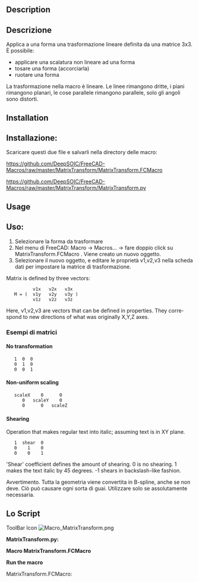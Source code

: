 <languages/>

<div class="mw-translate-fuzzy">
{{Macro/it
|Name=MatrixTransform
|Icon=Macro_MatrixTransform.png
|Translate=Trasformazioni
|Description=Trasforma una forma utilizzando una matrice 3x3 (parametrica).<br/> {{ColoredText|#ff0000|#ffff00|Questa macro è composta da 2 macro: '''MatrixTransform.FCMacro''' (launcher) e '''MatrixTransform.py''' (executor).}} <br/> Il '''.FCMacro''' è installato con AddonManager, è necessario installare manualmente la macro '''.py'''. <br/> Collegamento di queste due macro: <br/> [https://github.com/DeepSOIC/FreeCAD-Macros/raw/master/MatrixTransform/MatrixTransform.FCMacro MatrixTransform.FCMacro] (launcher) <br/> [https://github.com/DeepSOIC/FreeCAD-Macros/raw/master/MatrixTransform/MatrixTransform.py MatrixTransform.py] (esecutore)
|Author=DeepSOIC
|Version=1.1
|Date=2024-12-09
|FCVersion=All
|Download=[https://www.freecadweb.org/wiki/images/d/db/Macro_MatrixTransform.png ToolBar Icon]
}}
</div>

<div lang="en" dir="ltr" class="mw-content-ltr">
==Description==
</div>

<div class="mw-translate-fuzzy">
==Descrizione==
Applica a una forma una trasformazione lineare definita da una matrice 3x3. È possibile:
* applicare una scalatura non lineare ad una forma
* tosare una forma (accorciarla)
* ruotare una forma
</div>

La trasformazione nella macro è lineare. Le linee rimangono dritte, i piani rimangono planari, le cose parallele rimangono parallele, solo gli angoli sono distorti.

{{Codeextralink|https://raw.githubusercontent.com/DeepSOIC/FreeCAD-Macros/master/MatrixTransform/MatrixTransform.FCMacro}}

<div lang="en" dir="ltr" class="mw-content-ltr">
==Installation==
</div>

<div class="mw-translate-fuzzy">
==Installazione: ==
Scaricare questi due file e salvarli nella directory delle macro:
</div>

https://github.com/DeepSOIC/FreeCAD-Macros/raw/master/MatrixTransform/MatrixTransform.FCMacro

https://github.com/DeepSOIC/FreeCAD-Macros/raw/master/MatrixTransform/MatrixTransform.py

<div lang="en" dir="ltr" class="mw-content-ltr">
==Usage==
</div>

<div class="mw-translate-fuzzy">
==Uso:==
# Selezionare la forma da trasformare
# Nel menu di FreeCAD: Macro -> Macros... -> fare doppio click su MatrixTransform.FCMacro . Viene creato un nuovo oggetto.
# Selezionare il nuovo oggetto, e editare le proprietà v1,v2,v3 nella scheda dati per impostare la matrice di trasformazione.
</div>

<div lang="en" dir="ltr" class="mw-content-ltr">
Matrix is defined by three vectors:
</div>

           v1x   v2x   v3x
    M = (  v1y   v2y   v3y )
           v1z   v2z   v3z

<div lang="en" dir="ltr" class="mw-content-ltr">
Here, v1,v2,v3 are vectors that can be defined in properties. They correspond to new directions of what was originally X,Y,Z axes.
</div>

<span id="Example_matrices"></span>
<div class="mw-translate-fuzzy">
===Esempi di matrici===
</div>

<div lang="en" dir="ltr" class="mw-content-ltr">
====No transformation====
</div>

    1  0  0
    0  1  0
    0  0  1

<div lang="en" dir="ltr" class="mw-content-ltr">
====Non-uniform scaling====
</div>

    scaleX    0      0
       0   scaleY    0
       0      0   scaleZ

<div lang="en" dir="ltr" class="mw-content-ltr">
====Shearing====
</div>

<div lang="en" dir="ltr" class="mw-content-ltr">
Operation that makes regular text into italic; assuming text is in XY plane.
</div>

    1  shear  0
    0    1    0
    0    0    1

<div lang="en" dir="ltr" class="mw-content-ltr">
'Shear' coefficient defines the amount of shearing. 0 is no shearing. 1 makes the text italic by 45 degrees. -1 shears in backslash-like fashion.
</div>

<div class="mw-translate-fuzzy">
Avvertimento. Tutta la geometria viene convertita in B-spline, anche se non deve. Ciò può causare ogni sorta di guai. Utilizzare solo se assolutamente necessaria.
</div>

<span id="Script"></span>
==Lo Script==

<div lang="en" dir="ltr" class="mw-content-ltr">
ToolBar Icon [[Image:Macro_MatrixTransform.png]]
</div>

{{clear}}

'''MatrixTransform.py:'''
{{MacroCode|code=

#***************************************************************************
#*                                                                         *
#*   Copyright (c) 2015 2024 - Victor Titov (DeepSOIC)                     *
#*                                               <vv.titov@gmail.com>      *  
#*                                                                         *
#*   This program is free software; you can redistribute it and/or modify  *
#*   it under the terms of the GNU Lesser General Public License (LGPL)    *
#*   as published by the Free Software Foundation; either version 2 of     *
#*   the License, or (at your option) any later version.                   *
#*   for detail see the LICENCE text file.                                 *
#*                                                                         *
#*   This program is distributed in the hope that it will be useful,       *
#*   but WITHOUT ANY WARRANTY; without even the implied warranty of        *
#*   MERCHANTABILITY or FITNESS FOR A PARTICULAR PURPOSE.  See the         *
#*   GNU Library General Public License for more details.                  *
#*                                                                         *
#*   You should have received a copy of the GNU Library General Public     *
#*   License along with this program; if not, write to the Free Software   *
#*   Foundation, Inc., 59 Temple Place, Suite 330, Boston, MA  02111-1307  *
#*   USA                                                                   *
#*                                                                         *
#***************************************************************************

__title__="Macro MatrixTransform"
__author__ = "DeepSOIC"
__doc__ = '''
Macro MatrixTransform.
Distorts geometry according to vector transformation defined by the matrix.

Matrix is defined by three vectors:
       v1x   v2x   v3x                  
M = (  v1y   v2y   v3y )                  
       v1z   v2z   v3z                  
Here, v1,v2,v3 are vectors that can be defined in properties. They correspond
to new directions of what was originally X,Y,Z axes.

example matrices:

No transformation:
1  0  0
0  1  0
0  0  1

non-uniform scaling:
scaleX    0      0
   0   scaleY    0
   0      0   scaleZ

shearing (operation that makes regular text into italic; assuming text is in XY
plane):
1  shear  0
0    1    0
0    0    1
('shear' coefficient defines the amount of shearing. 0 is no shearing. 1 makes
the text italic by 45 degrees. -1 shears in backslash-like fashion.)


Warning. All geometry is converted to B-splines, even if it doesn't have to.
This can cause all sorts of trouble. Use only if absolutely necessary.
'''

import FreeCAD as App
if App.GuiUp:
    import FreeCADGui as Gui
import Part

def makeMatrixTransformFeature():
    '''makeMatrixTransformFeature(): makes a MatrixTransform parametric feature object. Returns the new object.'''
    obj = App.ActiveDocument.addObject("Part::FeaturePython","Transform")
    MatrixTransform(obj)
    ViewProviderMatrixTransform(obj.ViewObject)
    return obj

class MatrixTransform:
    "The FuseCompound object"
    def __init__(self,obj):
        obj.addProperty("App::PropertyLink","Base","MatrixTransform","Input shape")
        obj.addProperty("App::PropertyVector","v1","MatrixTransform","Vector for new X axis; first column of transform matrix.")
        obj.addProperty("App::PropertyVector","v2","MatrixTransform","Vector for new Y axis; second column of transform matrix.")
        obj.addProperty("App::PropertyVector","v3","MatrixTransform","Vector for new Z axis; third column of transform matrix.")
        obj.v1 = App.Vector(1,0,0)
        obj.v2 = App.Vector(1,1,0)
        obj.v3 = App.Vector(0,0,1)
        obj.Proxy = self
        

    def execute(self,obj):
        v1 = obj.v1
        v2 = obj.v2
        v3 = obj.v3
        m = App.Matrix(  v1.x, v2.x, v3.x, 0,
                         v1.y, v2.y, v3.y, 0,
                         v1.z, v2.z, v3.z, 0,
                         0,    0,    0,    1   )
        obj.Shape = obj.Base.Shape.transformGeometry(m)

class ViewProviderMatrixTransform:
    
    def __init__(self,vobj):
        vobj.Proxy = self
       
    def getIcon(self):
        return ""

    def attach(self, vobj):
        self.ViewObject = vobj
        self.Object = vobj.Object
  
    def setEdit(self,vobj,mode):
        return False
    
    def unsetEdit(self,vobj,mode):
        return

    def __getstate__(self):
        return None

    def __setstate__(self,state):
        return None

    def claimChildren(self):
        return [self.Object.Base]
        
    def onDelete(self, feature, subelements): # subelements is a tuple of strings
        try:
            self.Object.Base.ViewObject.show()
        except Exception as err:
            App.Console.PrintError("Error in onDelete: " + str(err)) #err.message
        return True

def run():
    sel = Gui.Selection.getSelection()
    try:
        if len(sel) != 1:
            raise Exception("Select a shape to transform, first! Then run this macro.")
        obj = makeMatrixTransformFeature()
        obj.Base = sel[0]
        obj.Proxy.execute(obj)
    except Exception as err:
        from PySide import QtGui
        mb = QtGui.QMessageBox()
        mb.setIcon(mb.Icon.Warning)
        mb.setText(str(err)) #err.message
        mb.setWindowTitle("Macro MatrixTransform")
        mb.exec_()
        App.Console.PrintError("Error in onDelete: " + str(err)) #err.message

##import MatrixTransform
##MatrixTransform.run()
}}

'''Macro MatrixTransform.FCMacro'''

{{MacroCode|code=
#***************************************************************************
#*                                                                         *
#*   Copyright (c) 2015 - Victor Titov (DeepSOIC)                          *
#*                                               <vv.titov@gmail.com>      *  
#*                                                                         *
#*   This program is free software; you can redistribute it and/or modify  *
#*   it under the terms of the GNU Lesser General Public License (LGPL)    *
#*   as published by the Free Software Foundation; either version 2 of     *
#*   the License, or (at your option) any later version.                   *
#*   for detail see the LICENCE text file.                                 *
#*                                                                         *
#*   This program is distributed in the hope that it will be useful,       *
#*   but WITHOUT ANY WARRANTY; without even the implied warranty of        *
#*   MERCHANTABILITY or FITNESS FOR A PARTICULAR PURPOSE.  See the         *
#*   GNU Library General Public License for more details.                  *
#*                                                                         *
#*   You should have received a copy of the GNU Library General Public     *
#*   License along with this program; if not, write to the Free Software   *
#*   Foundation, Inc., 59 Temple Place, Suite 330, Boston, MA  02111-1307  *
#*   USA                                                                   *
#*                                                                         *
#***************************************************************************

__title__="Macro MatrixTransform"
__author__ = "DeepSOIC"
__doc__ = '''
Macro MatrixTransform.
Distorts geometry according to vector transformation defined by the matrix.

Matrix is defined by three vectors:
       v1x   v2x   v3x                  
M = (  v1y   v2y   v3y )                  
       v1z   v2z   v3z                  
Here, v1,v2,v3 are vectors that can be defined in properties. They correspond
to new directions of what was originally X,Y,Z axes.

exmaple matrices:

No transformation:
1  0  0
0  1  0
0  0  1

non-uniform scaling:
scaleX    0      0
   0   scaleY    0
   0      0   scaleZ

shearing (operation that makes regular text into italic; assuming text is in XY
plane):
1  shear  0
0    1    0
0    0    1
('shear' coefficient defines the amount of shearing. 0 is no shearing. 1 makes
the text italic by 45 degrees. -1 shears in backslash-like fashion.)


Instruciotns:
Select the object to be sheared, then run the macro. A new object will be
created, with shear matrix filled in by default. Edit values of v1, v2, v3 to
change the behavior.

Warning. All geometry is converted to B-splines, even if it doesn't have to.
This can cause all sorts of trouble. Use only if absolutely necessary.
'''

import MatrixTransform
MatrixTransform.run()


}}

'''Run the macro'''

MatrixTransform.FCMacro:
{{Code|code=
import MatrixTransform
MatrixTransform.run()
}}
